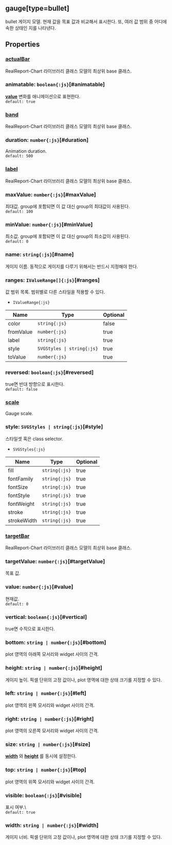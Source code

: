 ## gauge[type=bullet]
bullet 게이지 모델.
현재 값을 목표 값과 비교해서 표시한다.
또, 여러 값 범위 중 어디에 속한 상태인 지를 나타낸다.
## Properties

### [actualBar](./bullet/actualBar)
RealReport-Chart 라이브러리 클래스 모델의 최상위 base 클래스.  

### animatable: `boolean{:js}`[#animatable]
**[value](#value)**  변화를 애니메이션으로 표현한다.  
`default: true`  

### [band](./bullet/band)
RealReport-Chart 라이브러리 클래스 모델의 최상위 base 클래스.  

### duration: `number{:js}`[#duration]
Animation duration.  
`default: 500`  

### [label](./bullet/label)
RealReport-Chart 라이브러리 클래스 모델의 최상위 base 클래스.  

### maxValue: `number{:js}`[#maxValue]
최대값.
group에 포함되면 이 값 대신 group의 최대값이 사용된다.  
`default: 100`  

### minValue: `number{:js}`[#minValue]
최소값.
group에 포함되면 이 값 대신 group의 최소값이 사용된다.  
`default: 0`  

### name: `string{:js}`[#name]
게이지 이름.
동적으로 게이지를 다루기 위해서는 반드시 지정해야 한다.  

### ranges: `IValueRange[]{:js}`[#ranges]
값 범위 목록.
범위별로 다른 스타일을 적용할 수 있다.  
- `IValueRange{:js}` 

| Name | Type | Optional |  
| ----- | ----- | ----- |  
| color | `string{:js}` | false |  
| fromValue | `number{:js}` | true |  
| label | `string{:js}` | true |  
| style | `SVGStyles \| string{:js}` | true |  
| toValue | `number{:js}` | true |
### reversed: `boolean{:js}`[#reversed]
true면 반대 방향으로 표시한다.  
`default: false`  

### [scale](./bullet/scale)
Gauge scale.  

### style: `SVGStyles | string{:js}`[#style]
스타일셋 혹은 class selector.  
- `SVGStyles{:js}` 

| Name | Type | Optional |  
| ----- | ----- | ----- |  
| fill | `string{:js}` | true |  
| fontFamily | `string{:js}` | true |  
| fontSize | `string{:js}` | true |  
| fontStyle | `string{:js}` | true |  
| fontWeight | `string{:js}` | true |  
| stroke | `string{:js}` | true |  
| strokeWidth | `string{:js}` | true |
### [targetBar](./bullet/targetBar)
RealReport-Chart 라이브러리 클래스 모델의 최상위 base 클래스.  

### targetValue: `number{:js}`[#targetValue]
목표 값.  

### value: `number{:js}`[#value]
현재값.  
`default: 0`  

### vertical: `boolean{:js}`[#vertical]
true면 수직으로 표시한다.  

### bottom: `string | number{:js}`[#bottom]
plot 영역의 아래쪽 모서리와 widget 사이의 간격.  

### height: `string | number{:js}`[#height]
게이지 높이.
픽셀 단위의 고정 값이나, plot 영역에 대한 상태 크기롤 지정할 수 있다.  

### left: `string | number{:js}`[#left]
plot 영역의 왼쪽 모서리와 widget 사이의 간격.  

### right: `string | number{:js}`[#right]
plot 영역의 오른쪽 모서리와 widget 사이의 간격.  

### size: `string | number{:js}`[#size]
**[width](#width)** 와  **[height](#height)** 를 동시에 설정한다.  

### top: `string | number{:js}`[#top]
plot 영역의 위쪽 모서리와 widget 사이의 간격.  

### visible: `boolean{:js}`[#visible]
표시 여부.\  
`default: true`  

### width: `string | number{:js}`[#width]
게이지 너비.
픽셀 단위의 고정 값이나, plot 영역에 대한 상태 크기롤 지정할 수 있다.  
